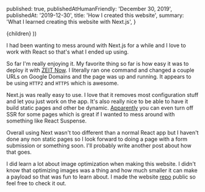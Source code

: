 
  published: true,
  publishedAtHumanFriendly: 'December 30, 2019',
  publishedAt: '2019-12-30',
  title: 'How I created this website',
  summary: 'What I learned creating this website with Next.js',
}

  <BlogPost path={router.pathname} meta={meta}>
    {children}
  </BlogPost>
))

I had been wanting to mess around with Next.js for a while and I love to work with React so that's what I ended up using. 

So far I'm really enjoying it. My favorite thing so far is how easy it was to deploy it with [ZEIT Now](https://zeit.co/docs). I literally ran one command and changed a couple URLs on Google Domains and the page was up and running. It appears to be using `HTTP2` and `HTTPS` which is awesome. 

Next.js was really easy to use. I love that it removes most configuration stuff and let you just work on the app. It's also really nice to be able to have it build static pages and other be dynamic. [Apparently](https://github.com/zeit/next.js#with-no-ssr) you can even turn off SSR for some pages which is great if I wanted to mess around with something like React Suspense.

Overall using Next wasn't too different than a normal React app but I haven't done any non static pages so I look forward to doing a page with a form submission or something soon. I'll probably write another post about how that goes.

I did learn a lot about image optimization when making this website. I didn't know that optimizing images was a thing and how much smaller it can make a payload so that was fun to learn about.
I made the website [repo](https://github.com/caleblawrence/personal-website) public so feel free to check it out. 

